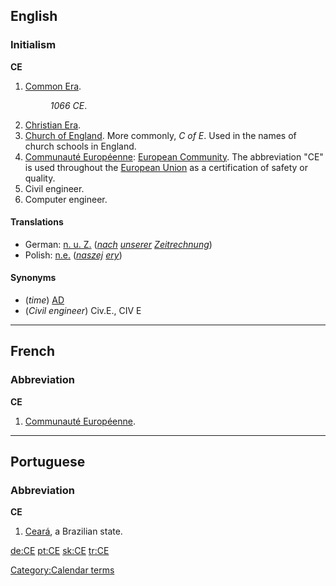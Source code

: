 {{see|ce|cé|cè}}
==English==

===Initialism===
'''CE'''

# [[Common Era]].
#:''1066 CE''.
# [[Christian Era]].
# [[Church of England]]. More commonly, ''C of E''. Used in the names of church schools in England.
# [[Communauté Européenne]]: [[European Community]]. The abbreviation "CE" is used throughout the [[European Union]] as a certification of safety or quality.
# Civil engineer.
# Computer engineer.

====Translations====
{{trans-top|Common Era}}
*German: [[n. u. Z.]] (''[[nach]] [[unserer]] [[Zeitrechnung]]'')
*Polish: [[n.e.]] (''[[naszej]] [[ery]]'')
{{trans-mid}}
{{trans-bottom}}

====Synonyms====
*(''time'') [[AD]]
*(''Civil engineer'') Civ.E., CIV E

----

==French==

===Abbreviation===
'''CE'''

# [[Communauté Européenne]].

----

==Portuguese==

===Abbreviation===
'''CE'''

# [[Ceará]], a Brazilian state.

[[Category:Calendar terms]]

[[de:CE]]
[[pt:CE]]
[[sk:CE]]
[[tr:CE]]
